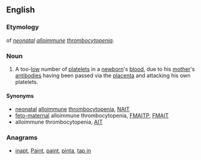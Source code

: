 {{wikipedia|neonatal alloimmune thrombocytopenia}}
==English==
===Etymology===
{{abbreviation|English}} of ''[[neonatal]] [[alloimmune]] [[thrombocytopenia]]''.
===Noun===
{{en-noun|-}}
#{{pathology}} A too-[[low]] number of [[platelets]] in a [[newborn]]'s [[blood]], due to his [[mother]]'s [[antibody|antibodies]] having been passed via the [[placenta]] and attacking his own platelets.
====Synonyms====
*[[neonatal]] [[alloimmune]] [[thrombocytopenia]], [[NAIT]]
*[[feto-maternal]] alloimmune thrombocytopenia, [[FMAITP]], [[FMAIT]]
*alloimmune thrombocytopenia, [[AIT]]

===Anagrams===
* [[inapt#English|inapt]], [[Paint#English|Paint]], [[paint#English|paint]], [[pinta#English|pinta]], [[tap in#English|tap in]]